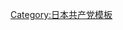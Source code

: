 {{Navbox
|name = 日本共产党
|title = [[File:Flag of JCP.svg|20px|alt=日本共产党党旗|link=日本共產黨|日本共产党党旗]] [[日本共產黨|{{color|#DC241F|日本共产党}}]]
|titlestyle = background: #F8B800; color: #DC241F;
|state = {{{state|collapsed}}}
|selected = {{{1}}}
|groupstyle = background: #fff7be;

|group1 = 机关、职务
|list1 = [[日本共产党大会|大会]] - [[日本共产党中央委员会|中央委员会]]（干部会 - 常任干部会 - 書記局） - [[日本共产党中央委员会议长|議長]] - [[日本共产党中央委员会干部会委员长|委员长]] - [[日本共产党中央委员会书记局长|书记局长]]
|group2 = 历代干部<!--議長、委員長、書記長、書記局長、副委員長团体-->
|list2 = [[片山潜]] - [[堺利彦]] - [[山川均]] - [[荒畑寒村]] - [[德田球一]] - [[野坂参三]] -[[志賀義雄]] - [[宮本显治]] - [[袴田里見|袴田-{里}-見]] -   [[不破哲三]] - [[上田耕一郎]] - [[金子满广]] - [[小笠原貞子]] -[[志位和夫]] - [[市田忠義]] - [[石井郁子]] - [[緒方靖夫]] - [[山下芳生]] - [[小池晃]] - [[田村智子]]
|group3 = 大会
|list3 = [[日本共产党创立大会|创立大会]] - 2回大会 - [[日本共产党第3回大会|3回大会]] - [[日本共产党第4回大会|4回大会]] - 5回大会 - 6回大会 - [[日本共产党第7回大会|7回大会]] - [[日本共产党第8回大会|8回大会]] - 9回大会 - [[日本共产党第10回大会|10回大会]] - 11回大会 - 12回大会 - [[日本共产党第13回临时大会|13回大会]] - [[日本共产党第14回大会|14回大会]] - [[日本共产党第15回大会|15回大会]] - [[日本共产党第16回大会|16回大会]] - [[日本共产党第17回大会|17回大会]] - [[日本共产党第18回大会|18回大会]] - 19回大会 - [[日本共产党第20回大会|20回大会]] - 21回大会 - [[日本共产党第22回大会|22回大会]] - [[日本共产党第23回大会|23回大会]] - [[日本共产党第24回大会|24回大会]] - [[日本共产党第25回大会|25回大会]] - [[日本共产党第26回大会|26回大会]]
|group4 = 綱領、论点等
|list4 = [[22年论点]] - [[27年论点]] - [[32年论点]] - 51年綱領 -  [[日本共产党对宗教的见解与态度]] - [[自由与民主主义宣言]]
|group5 = 历史
|list5 = {{Navbox|child
| groupstyle = background:#eee; width:9.5em
| liststyle = width:auto
| group1 = 战前
| list1 ={{Navbox|child
| groupstyle = background:#eee; width:9em
| liststyle = width:auto
| group1 = 事件、斗争等
| list1 = [[三一五事件]] - [[四一六事件]] - [[川崎武装劳动节事件|武装劳动节事件]] - [[赤色暴力团事件]] - [[熱海事件]] - [[共同被告同志に告ぐる書|佐野、鍋山转向声明]] - [[日本共產黨內奸查問事件|内奸查問事件]] - [[横滨事件]]
| group2 = 关键词
| list2 = [[講座派]] - [[劳农派]] - [[治安維持法]] - [[日本共产党技术部|技術部]] - [[女管家 (日本共产党)|女管家]] - [[转向]] - [[天皇制法西斯]]
}}
| group2 = 战后初期
| list2 = {{Navbox|child
| groupstyle = background:#eee; width:9em
| liststyle = width:auto
| group1 = 事件、斗争等
| list1 = [[首相官邸示威事件]] - [[平事件]] - [[德田邀请问题]] - [[大津地方检察厅袭击事件]] - [[練馬事件]] - [[白鳥事件]] - [[血之劳动节事件]] - [[菅生事件]] - [[吹田事件]] - [[枚方事件]] - [[大須事件]] - [[曙事件]] - [[横川原代议士袭击事件]] - [[松川事件]]
| group2 = 分裂期各組織
| list2 = [[国际派 (日本共产党)|国际派]] - [[所感派]] - [[北京机关]] - [[日本共产党特殊财政部|特殊財政部]] - [[人民艦隊]] - [[山村工作隊]] - [[中核自衛隊]] - [[自由日本放送]] - [[日本共产党第六回全国协议会|第六回全国协议会]]
}}
| group3 = 1961年綱領確定後
| list3 = {{Navbox|child
| groupstyle = background:#eee; width:9em
| liststyle = width:auto
| group1 = 事件、斗争等
| list1 = [[新日和見主義事件]] - [[产经新闻事件]] - [[日本共产党干部宅窃听事件]] - [[宮本显治宅窃听事件]] - [[葛饰政党传单散发事件]]
| group2 = 关键词
| list2 = [[自主独立路线]] - [[社共共斗]] - [[關於日本共產黨與創價學會統一意見的協定|創共協定]]
}}
}}
|group6 = 原上级机构<br />（現在为自主独立）
|list6 = [[共产国际]]（ - 1943年5月）
|group7 = 党外关系
|list7 = {{Navbox|child
| groupstyle = background:#eee; width:9.5em
| liststyle = width:auto
| group1 = 已不存在
| list1 = [[台湾共产党]] - [[冲绳人民党]] - [[奄美共产党]] - [[日本人民解放联盟]]
| group2 = 加盟、参加
| list2 = [[追求平和·民主·革新日本全国之会]] - [[阻止憲法改正各界聯絡會議]] - [[日本亞非拉連帶委員會]] - [[禁止原子彈氫彈日本協議會]] - [[日本国民救援会]] - [[中央社會保障推進協議會]]
| group3 = 黨領導下的社會團體<!---団体側が党の指導性を規定--->
| list3 = [[日本民主青年同盟]]
| group4 = 与外国党派的关系
| list4 = [[中国共产党-日本共产党关系|中日共产党关系]]
}}
|group8 = 官方媒体
|list8 = [[赤旗报]] - [[前衛 (雜誌)]] - [[月刊学习]] - [[女性廣場]] - [[議會與自治体]] - [[經濟 (雜誌)]] - [[文化評論]]（休刊） - [[赤旗新闻映画]]（废止）
|group9 = 政治主張<!---政权论等--->
|list9 =  [[科学社会主义]] - [[和平革命]] - [[暴力革命]] - [[日本人民共和国宪法草案]] - [[二阶段革命论]] - [[敵人出沒論]] - 民主联合政府 - [[非核政府]]
|group10 = 主辦活動<!---主催行事--->
|list10 = [[赤旗節]] - [[赤旗名人戰]] - [[新人王戰 (日本圍棋)]] - [[新人王戰 (將棋)]]
|group11 = 友好团体
|list11 = [[新日本婦人会]] - [[全国商工团体联合会]] - [[平和遺族会全国聯絡会]] - [[全日本民主医療機關聯合會]] - [[全国商工團體聯合會]] - [[農民運動全国聯合會]] - [[全国劳动组合总联合]] - [[日本医療勞動組合聯合會]] - [[日本自治体勞動組合總聯合]] - [[全日本教職員組合]] - [[自由法曹團]] - [[新日本體育聯盟]] - [[日本宗教者平和協議会]] - [[全国人權連]] - [[日本科学者会議]] - [[婦人民主俱樂部]] - [[為了自由與民主主義得学生緊急行動|請求廢除安保法制與回復立憲主義的市民聯合]]
|group12 = 其他
|list12 = [[民主集中制]] - [[查問 (日本共产党)|查問]] - [[歌声运动]] - [[独习指定文献]] - [[講師資格試驗 (日本共產黨)|講師資格試驗]] - [[自共共鬥]] - [[假“左翼”暴力集团]] - [[日本共产党 (消歧义)]] - [[日本共產黨擴散部]]
}}<noinclude>
[[Category:日本共产党模板]]
</noinclude>